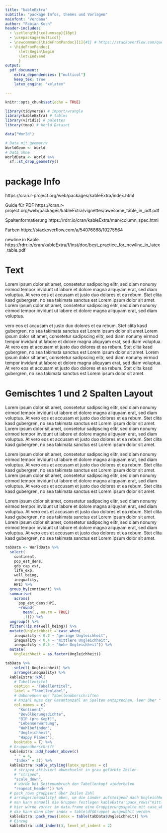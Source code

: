 ```yaml
---
title: "kableExtra"
subtitle: "package Infos, themes und Vorlagen"
mainfont: "Verdana"
author: "Fabian Koch"
header-includes:
  - \setlength{\columnsep}{18pt}
  - \usepackage{multicol}
  - \newcommand{\hideFromPandoc}[1]{#1} # https://stackoverflow.com/questions/40982836/latex-multicolumn-block-in-pandoc-markdown
  - \hideFromPandoc{
      \let\Begin\begin
      \let\End\end
      }
output: 
  pdf_document: 
    extra_dependencies: ["multicol"]
    keep_tex: true
    latex_engine: "xelatex"

---
```


```r
knitr::opts_chunk$set(echo = TRUE)
```



```r
library(tidyverse) # import/wrangle
library(kableExtra) # tables
library(viridis) # palettes
library(tmap) # World Dataset
```


```r
data("World")

# Data mit geometry
WorldGeom <- World
# Data ohne
WorldData <- World %>% 
  sf::st_drop_geometry()
```
\newpage



# package Info
https://cran.r-project.org/web/packages/kableExtra/index.html

Guide für PDF
https://cran.r-project.org/web/packages/kableExtra/vignettes/awesome_table_in_pdf.pdf

Spaltenformatierung
https://rdrr.io/cran/kableExtra/man/column_spec.html

Farben
https://stackoverflow.com/a/54076868/10275564

newline in Kable
https://rdrr.io/cran/kableExtra/f/inst/doc/best_practice_for_newline_in_latex_table.pdf

# Text

Lorem ipsum dolor sit amet, consetetur sadipscing elitr, sed diam nonumy eirmod tempor invidunt ut labore et dolore magna aliquyam erat, sed diam voluptua. At vero eos et accusam et justo duo dolores et ea rebum. Stet clita kasd gubergren, no sea takimata sanctus est Lorem ipsum dolor sit amet. Lorem ipsum dolor sit amet, consetetur sadipscing elitr, sed diam nonumy eirmod tempor invidunt ut labore et dolore magna aliquyam erat, sed diam voluptua. 

vero eos et accusam et justo duo dolores et ea rebum. Stet clita kasd gubergren, no sea takimata sanctus est Lorem ipsum dolor sit amet.Lorem ipsum dolor sit amet, consetetur sadipscing elitr, sed diam nonumy eirmod tempor invidunt ut labore et dolore magna aliquyam erat, sed diam voluptua. At vero eos et accusam et justo duo dolores et ea rebum. Stet clita kasd gubergren, no sea takimata sanctus est Lorem ipsum dolor sit amet. Lorem ipsum dolor sit amet, consetetur sadipscing elitr, sed diam nonumy eirmod tempor invidunt ut labore et dolore magna aliquyam erat, sed diam voluptua. At vero eos et accusam et justo duo dolores et ea rebum. Stet clita kasd gubergren, no sea takimata sanctus est Lorem ipsum dolor sit amet.



\newpage


# Gemischtes 1 und 2 Spalten Layout

\Begin{multicols}{2}
Lorem ipsum dolor sit amet, consetetur sadipscing elitr, sed diam nonumy eirmod tempor invidunt ut labore et dolore magna aliquyam erat, sed diam voluptua. At vero eos et accusam et justo duo dolores et ea rebum. Stet clita kasd gubergren, no sea takimata sanctus est Lorem ipsum dolor sit amet. Lorem ipsum dolor sit amet, consetetur sadipscing elitr, sed diam nonumy eirmod tempor invidunt ut labore et dolore magna aliquyam erat, sed diam voluptua. At vero eos et accusam et justo duo dolores et ea rebum. Stet clita kasd gubergren, no sea takimata sanctus est Lorem ipsum dolor sit amet.
\columnbreak

Lorem ipsum dolor sit amet, consetetur sadipscing elitr, sed diam nonumy eirmod tempor invidunt ut labore et dolore magna aliquyam erat, sed diam voluptua. At vero eos et accusam et justo duo dolores et ea rebum. Stet clita kasd gubergren, no sea takimata sanctus est Lorem ipsum dolor sit amet. Lorem ipsum dolor sit amet, consetetur sadipscing elitr, sed diam nonumy eirmod tempor invidunt ut labore et dolore magna aliquyam erat, sed diam voluptua. At vero eos et accusam et justo duo dolores et ea rebum. Stet clita kasd gubergren, no sea takimata sanctus est Lorem ipsum dolor sit amet.

\End{multicols}

Lorem ipsum dolor sit amet, consetetur sadipscing elitr, sed diam nonumy eirmod tempor invidunt ut labore et dolore magna aliquyam erat, sed diam voluptua. At vero eos et accusam et justo duo dolores et ea rebum. Stet clita kasd gubergren, no sea takimata sanctus est Lorem ipsum dolor sit amet. Lorem ipsum dolor sit amet, consetetur sadipscing elitr, sed diam nonumy eirmod tempor invidunt ut labore et dolore magna aliquyam erat, sed diam voluptua. At vero eos et accusam et justo duo dolores et ea rebum. Stet clita kasd gubergren, no sea takimata sanctus est Lorem ipsum dolor sit amet.



```r
tabData <- WorldData %>% 
  select(
    continent,
    pop_est_dens,
    gdp_cap_est,
    life_exp,
    well_being,
    inequality,
    HPI) %>% 
  group_by(continent) %>% 
  summarise(
    across(
      pop_est_dens:HPI, 
      ~round(
        mean(., na.rm = TRUE)
        ,1))) %>% 
  ungroup() %>% 
  filter(!is.na(well_being)) %>% 
  mutate(Ungleichheit = case_when(
    inequality < 0.2 ~ "geringe Ungleichheit",
    inequality < 0.4 ~ "mittlere Ungleichheit",
    inequality < 0.5 ~ "hohe Ungleichheit")) %>% 
  mutate(
    Ungleichheit = as.factor(Ungleichheit))

tabData %>% 
    select(-Ungleichheit) %>% 
    arrange(inequality) %>% 
  kableExtra::kbl(
    # Tabellentitel
    caption = "Tabellentitel",
    label = "Tabellenlabel",
    # Umbenennen der Tabellenüberschriften
    # Anzahl muss der Gesamtanzahl an Spalten entsprechen, leer über " "
    col.names = c(
      "Kontinent",
      "Bevölkerungsdichte",
      "BIP (pro Kopf)",
      "Lebenserwartung",
      "Wohlbefinden",
      "Ungleichheit",
      "Happy Planet"),
    booktabs = T) %>% 
  # Gruppenüberschrift
  kableExtra::add_header_above(c(
    " " = 4, 
    "Index" = 3)) %>% 
  kableExtra::kable_styling(latex_options = c(
    # striped aktiviert abwechselnt in grau gefärbte Zeilen
    # "striped",
    "scale_down",
    # würde bei Seitenumbruch den Tabellenkopf wiederholen
    "reapeat_header")) %>% 
  # pack_rows gruppiert über Zeilen Zahl
  # arrange(inequality) oben, um die Länder aufsteigend nach Ungleichheit zu sortieren
  # man kann manuell die Gruppen festlegen kableExtra::pack_rows("mittlere Ungleichheit", 3, 5)
  # hier würde vorher im data.frame eine Gruppierungsspalte mit case_when erzeugt
  # die kann dann über index = table(df$Gruppe) ausgewählt werden
  kableExtra::pack_rows(index = table(tabData$Ungleichheit)) %>%
  # Einzug
  kableExtra::add_indent(3, level_of_indent = 2)


```
\newpage


